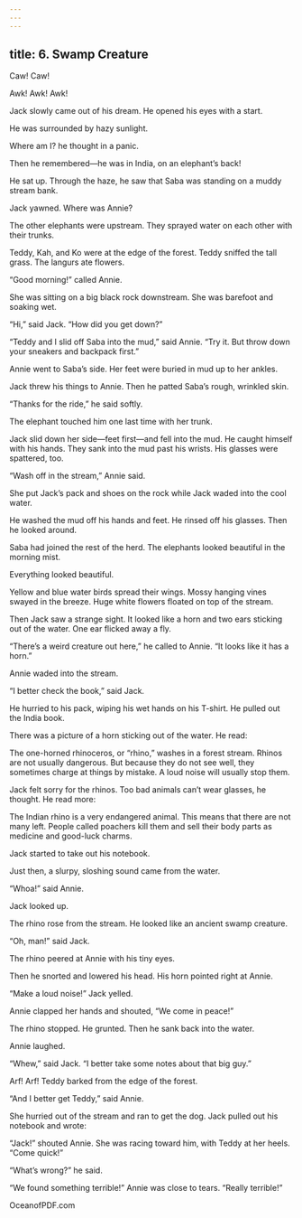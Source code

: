 ```yaml
---
---
---
```

title: 6. Swamp Creature
---



Caw! Caw!

Awk! Awk! Awk!

Jack slowly came out of his dream. He opened his eyes with a start.

He was surrounded by hazy sunlight.

Where am I? he thought in a panic.

Then he remembered—he was in India, on an elephant’s back!

He sat up. Through the haze, he saw that Saba was standing on a muddy stream bank.

Jack yawned. Where was Annie?

The other elephants were upstream. They sprayed water on each other with their trunks.

Teddy, Kah, and Ko were at the edge of the forest. Teddy sniffed the tall grass. The langurs ate flowers.

“Good morning!” called Annie.

She was sitting on a big black rock downstream. She was barefoot and soaking wet.

“Hi,” said Jack. “How did you get down?”

“Teddy and I slid off Saba into the mud,” said Annie. “Try it. But throw down your sneakers and backpack first.”

Annie went to Saba’s side. Her feet were buried in mud up to her ankles.

Jack threw his things to Annie. Then he patted Saba’s rough, wrinkled skin.

“Thanks for the ride,” he said softly.

The elephant touched him one last time with her trunk.

Jack slid down her side—feet first—and fell into the mud. He caught himself with his hands. They sank into the mud past his wrists. His glasses were spattered, too.

“Wash off in the stream,” Annie said.

She put Jack’s pack and shoes on the rock while Jack waded into the cool water.

He washed the mud off his hands and feet. He rinsed off his glasses. Then he looked around.

Saba had joined the rest of the herd. The elephants looked beautiful in the morning mist.

Everything looked beautiful.

Yellow and blue water birds spread their wings. Mossy hanging vines swayed in the breeze. Huge white flowers floated on top of the stream.

Then Jack saw a strange sight. It looked like a horn and two ears sticking out of the water. One ear flicked away a fly.

“There’s a weird creature out here,” he called to Annie. “It looks like it has a horn.”

Annie waded into the stream.

“I better check the book,” said Jack.

He hurried to his pack, wiping his wet hands on his T-shirt. He pulled out the India book.

There was a picture of a horn sticking out of the water. He read:

The one-horned rhinoceros, or “rhino,” washes in a forest stream. Rhinos are not usually dangerous. But because they do not see well, they sometimes charge at things by mistake. A loud noise will usually stop them.



Jack felt sorry for the rhinos. Too bad animals can’t wear glasses, he thought. He read more:

The Indian rhino is a very endangered animal. This means that there are not many left. People called poachers kill them and sell their body parts as medicine and good-luck charms.



Jack started to take out his notebook.

Just then, a slurpy, sloshing sound came from the water.

“Whoa!” said Annie.

Jack looked up.

The rhino rose from the stream. He looked like an ancient swamp creature.

“Oh, man!” said Jack.

The rhino peered at Annie with his tiny eyes.

Then he snorted and lowered his head. His horn pointed right at Annie.

“Make a loud noise!” Jack yelled.

Annie clapped her hands and shouted, “We come in peace!”



The rhino stopped. He grunted. Then he sank back into the water.

Annie laughed.

“Whew,” said Jack. “I better take some notes about that big guy.”

Arf! Arf! Teddy barked from the edge of the forest.

“And I better get Teddy,” said Annie.

She hurried out of the stream and ran to get the dog. Jack pulled out his notebook and wrote:



“Jack!” shouted Annie. She was racing toward him, with Teddy at her heels. “Come quick!”

“What’s wrong?” he said.

“We found something terrible!” Annie was close to tears. “Really terrible!”

OceanofPDF.com
